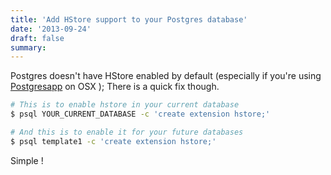 ```yaml
---
title: 'Add HStore support to your Postgres database'
date: '2013-09-24'
draft: false
summary:
---
```


Postgres doesn't have HStore enabled by default (especially if you're using [Postgresapp](http://postgresapp.com) on OSX ); There is a quick fix though.

```sh
# This is to enable hstore in your current database
$ psql YOUR_CURRENT_DATABASE -c 'create extension hstore;'

# And this is to enable it for your future databases
$ psql template1 -c 'create extension hstore;'
```

Simple !
